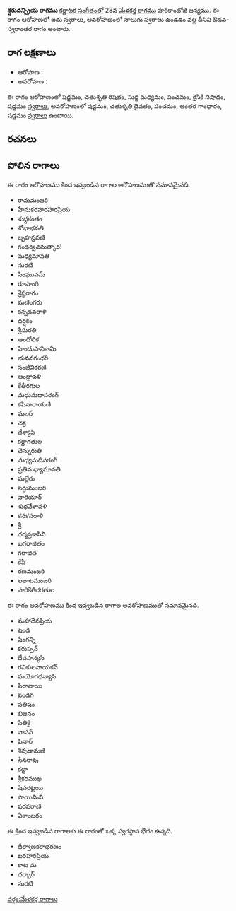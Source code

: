 {{Infobox ragam
	| name          	= శ్షరుదన్ప్రియ
	| synonym	    	= 
	| mela          	= 
	| chakra        	= 
	| janaka        	= 
	| type          	= ఔడవ-స్వరాంతర
	| arohanam      	= {{svaraC|S|R2|M1|P|N2|S'}} 
	| avarohanam    	= {{svaraC|S'|D2|P|G3|S}}
	| jeeva         	=
	| chhaya        	=
	| nyasa         	=
	| vishesha      	= 
	| equivalent  		= 
}}
{{కర్ణాటక సంగీత రాగాలు}}
'''శ్షరుదన్ప్రియ రాగము''' [[కర్ణాటక సంగీతం]]లో 28వ [[మేళకర్త రాగము]] హరికాంభోజి జన్యము.  ఈ రాగం ఆరోహణలో ఐదు స్వరాలు, అవరోహణంలో నాలుగు స్వరాలు ఉండడం వల్ల దీనిని ఔడవ-స్వరాంతర రాగం అంటారు.


==రాగ లక్షణాలు==


* ఆరోహణ : {{svaraC|S|R2|M1|P|N2|S'}} 
* అవరోహణ : {{svaraC|S'|D2|P|G3|S}}

ఈ రాగం ఆరోహణంలో షడ్జమం, చతుశృతి రిషభం, సుద్ద మధ్యమం, పంచమం, కైసికి నిషాదం, షడ్జమం [[స్వరాలు]], అవరోహణంలో షడ్జమం, చతుశృతి దైవతం, పంచమం, అంతర గాంధారం, షడ్జమం [[స్వరాలు]] ఉంటాయి.

==రచనలు==



==పోలిన రాగాలు==
ఈ రాగం ఆరోహణము కింద ఇవ్వబడిన రాగాల ఆరోహణముతో సమానమైనది.
* రామమంజరి
* హేమకరహరహరప్రియ
* శుధ్దకంతం
* శోభాభవతి
* బృహన్దవణి
* గంధర్వచమత్కార!
* మధ్యమావతి
* సురటి
* సింఘువమ్
* రూపాంగి
* శ్రేష్ఠరాగం
* మణింగరు
* కన్నడవరాళి
* దర్షకం
* శ్రీసురతి
* ఆందోలిక
* హిందుసానికామి
* భువనగంధరి
* సంజీవికరణి
* ఆంధ్రావళి
* కేతీరగుల
* మధుమదాసరంగ్
* కపినారాయణి
* మలర్
* చక్ర
* దేశ్యాపి
* కర్ణాగతుల
* చెన్నురుతి
* మధ్యమదీసరంగ్
* ప్రతిమధ్యామావతి
* మల్లేరు
* సర్దుమంజరి
* వారియార్
* శుధవేళావళి
* కనకవరాళి
* శ్రీ
* ధర్మప్రకాసిని
* ఖగరాజితం
* గరాజిత
* కేపీ
* రణమంజరి
* లలాటమంజరి
* హరికేతీరగతుల

ఈ రాగం అవరోహణము కింద ఇవ్వబడిన రాగాల అవరోహణముతో సమానమైనది.
* మహాదేవప్రియ
* షెండి
* షింగన్ని
* కరుప్పన్
* దేవహన్యసి
* రవికులనాయకన్
* మయోగధన్యాసి
* పిరావాయి
* పండగి
* పతిషం
* భిజనం
* పితికై
* వాసన్
* పినార్
* శివుడామణి
* సేనరావు
* కట్టా
* శ్రీకరముఖ
* షెపరట్టయి
* సాయిమిని
* పరపరాణి
* ఏకాంబరం

ఈ క్రింద ఇవ్వబడిన రాగాలకు ఈ రాగంతో ఒక్క స్వరస్థాన భేదం ఉన్నది.
* ధీర్వాణకరాభరణం
* ఖరహరప్రియ
* కాట మ
* దర్బార్
* సురటి



[[వర్గం:మేళకర్త రాగాలు]]